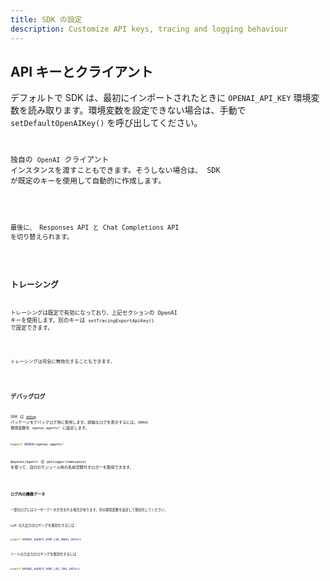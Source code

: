 ```yaml
---
title: SDK の設定
description: Customize API keys, tracing and logging behaviour
---
```



## API キーとクライアント

デフォルトで SDK は、最初にインポートされたときに `OPENAI_API_KEY` 環境変数を読み取ります。環境変数を設定できない場合は、手動で `setDefaultOpenAIKey()` を呼び出してください。

<Code
  lang="typescript"
  code={setDefaultOpenAIKeyExample}
  title="既定の OpenAI キーを設定"
/>

独自の `OpenAI` クライアント インスタンスを渡すこともできます。そうしない場合は、 SDK が既定のキーを使用して自動的に作成します。

<Code
  lang="typescript"
  code={setDefaultOpenAIClientExample}
  title="既定の OpenAI クライアントを設定"
/>

最後に、 Responses API と Chat Completions API を切り替えられます。

<Code lang="typescript" code={setOpenAIAPIExample} title="OpenAI API を設定" />

## トレーシング

トレーシングは既定で有効になっており、上記セクションの OpenAI キーを使用します。別のキーは `setTracingExportApiKey()` で設定できます。

<Code
  lang="typescript"
  code={setTracingExportApiKeyExample}
  title="トレーシングのエクスポート API キーを設定"
/>

トレーシングは完全に無効化することもできます。

<Code
  lang="typescript"
  code={setTracingDisabledExample}
  title="トレーシングを無効化"
/>

## デバッグログ

SDK は [`debug`](https://www.npmjs.com/package/debug) パッケージをデバッグログ用に使用します。詳細なログを表示するには、`DEBUG` 環境変数を `openai-agents*` に設定します。

```bash
export DEBUG=openai-agents*
```

`@openai/agents` の `getLogger(namespace)` を使って、自分のモジュール用の名前空間付きロガーを取得できます。

<Code lang="typescript" code={getLoggerExample} title="ロガーを取得" />

### ログ内の機微データ

一部のログにはユーザーデータが含まれる場合があります。次の環境変数を設定して無効化してください。

LLM の入出力のロギングを無効化するには：

```bash
export OPENAI_AGENTS_DONT_LOG_MODEL_DATA=1
```

ツールの入出力のロギングを無効化するには：

```bash
export OPENAI_AGENTS_DONT_LOG_TOOL_DATA=1
```
